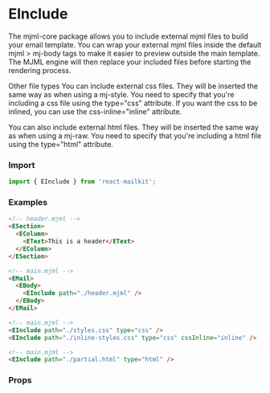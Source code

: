 

<Meta title='Email Design System/Components/eInclude' />

# EInclude

The mjml-core package allows you to include external mjml files to build your email template.
You can wrap your external mjml files inside the default mjml > mj-body tags to make it easier to preview outside the main template.
The MJML engine will then replace your included files before starting the rendering process.

Other file types
You can include external css files. They will be inserted the same way as when using a mj-style.
You need to specify that you're including a css file using the type="css" attribute.
If you want the css to be inlined, you can use the css-inline="inline" attribute.

You can also include external html files. They will be inserted the same way as when using a mj-raw.
You need to specify that you're including a html file using the type="html" attribute.

### Import

```js
import { EInclude } from 'react-mailkit';
```

### Examples

```html
<!-- header.mjml -->
<ESection>
  <EColumn>
    <EText>This is a header</EText>
  </EColumn>
</ESection>
```

```html
<!-- main.mjml -->
<EMail>
  <EBody>
    <EInclude path="./header.mjml" />
  </EBody>
</EMail>
```

```html
<!-- main.mjml -->
<EInclude path="./styles.css" type="css" />
<EInclude path="./inline-styles.css" type="css" cssInline="inline" />
```

```html
<!-- main.mjml -->
<EInclude path="./partial.html" type="html" />
```

### Props

<ArgsTable of={EInclude} />
